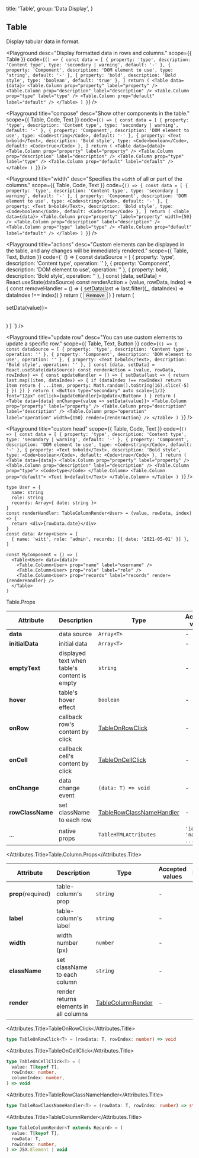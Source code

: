 
  title: 'Table',
  group: 'Data Display',
}

## Table

Display tabular data in format.

<Playground
  desc="Display formatted data in rows and columns."
  scope={{ Table }}
  code={`
() => {
  const data = [
    { property: 'type', description: 'Content type', type: 'secondary | warning', default: '-' },
    { property: 'Component', description: 'DOM element to use', type: 'string', default: '-' },
    { property: 'bold', description: 'Bold style', type: 'boolean', default: 'true' },
  ]
  return (
    <Table data={data}>
      <Table.Column prop="property" label="property" />
      <Table.Column prop="description" label="description" />
      <Table.Column prop="type" label="type" />
      <Table.Column prop="default" label="default" />
    </Table>
  )
}
`}
/>

<Playground
  title="compose"
  desc="Show other components in the table."
  scope={{ Table, Code, Text }}
  code={`
() => {
  const data = [
    { property: 'type', description: 'Content type', type: 'secondary | warning', default: '-' },
    { property: 'Component', description: 'DOM element to use', type: <Code>string</Code>, default: '-' },
    { property: <Text b>bold</Text>, description: 'Bold style', type: <Code>boolean</Code>, default: <Code>true</Code> },
  ]
  return (
    <Table data={data}>
      <Table.Column prop="property" label="property" />
      <Table.Column prop="description" label="description" />
      <Table.Column prop="type" label="type" />
      <Table.Column prop="default" label="default" />
    </Table>
  )
}
`}
/>

<Playground
  title="width"
  desc="Specifies the `width` of all or part of the columns."
  scope={{ Table, Code, Text }}
  code={`
() => {
  const data = [
    { property: 'type', description: 'Content type', type: 'secondary | warning', default: '-' },
    { property: 'Component', description: 'DOM element to use', type: <Code>string</Code>, default: '-' },
    { property: <Text b>bold</Text>, description: 'Bold style', type: <Code>boolean</Code>, default: <Code>true</Code> },
  ]
  return (
    <Table data={data}>
      <Table.Column prop="property" label="property" width={50} />
      <Table.Column prop="description" label="description" />
      <Table.Column prop="type" label="type" />
      <Table.Column prop="default" label="default" />
    </Table>
  )
}
`}
/>

<Playground
  title="actions"
  desc="Custom elements can be displayed in the table, and any changes will be immediately rendered."
  scope={{ Table, Text, Button }}
  code={`
() => {
  const dataSource = [
    { property: 'type', description: 'Content type', operation: '' },
    { property: 'Component', description: 'DOM element to use', operation: '' },
    { property: <Text b>bold</Text>, description: 'Bold style', operation: '' },
  ]
  const [data, setData] = React.useState(dataSource)
  const renderAction = (value, rowData, index) => {
    const removeHandler = () => {
      setData(last => last.filter((_, dataIndex) => dataIndex !== index))
    }
    return (
      <Button type="error" auto scale={1/3} font="12px" onClick={removeHandler}>Remove</Button>
    )
  }
  return (
  <Table data={data} onChange={value => setData(value)}>
    <Table.Column prop="property" label="property" />
    <Table.Column prop="description" label="description" />
    <Table.Column prop="operation" label="operation" width={150} render={renderAction} />
  </Table>
  )
}
`}
/>

<Playground
  title="update row"
  desc="You can use custom elements to update a specific row."
  scope={{ Table, Text, Button }}
  code={`
() => {
  const dataSource = [
    { property: 'type', description: 'Content type', operation: '' },
    { property: 'Component', description: 'DOM element to use', operation: '' },
    { property: <Text b>bold</Text>, description: 'Bold style', operation: '' },
  ]
  const [data, setData] = React.useState(dataSource)
  const renderAction = (value, rowData, rowIndex) => {
    const updateHandler = () => {
      setData(last => {
        return last.map((item, dataIndex) => {
          if (dataIndex !== rowIndex) return item
          return {
            ...item,
            property: Math.random().toString(16).slice(-5)
          }
        })
      })
    }
    return (
      <Button type="secondary" auto scale={1/3} font="12px" onClick={updateHandler}>Update</Button>
    )
  }
  return (
    <Table data={data} onChange={value => setData(value)}>
      <Table.Column prop="property" label="property" />
      <Table.Column prop="description" label="description" />
      <Table.Column prop="operation" label="operation" width={150} render={renderAction} />
    </Table>
  )
}
`}
/>

<Playground
  title="custom head"
  scope={{ Table, Code, Text }}
  code={`
() => {
  const data = [
    { property: 'type', description: 'Content type', type: 'secondary | warning', default: '-' },
    { property: 'Component', description: 'DOM element to use', type: <Code>string</Code>, default: '-' },
    { property: <Text b>bold</Text>, description: 'Bold style', type: <Code>boolean</Code>, default: <Code>true</Code> },
  ]
  return (
    <Table data={data}>
      <Table.Column prop="property" label="property" />
      <Table.Column prop="description" label="description" />
      <Table.Column prop="type">
        <Code>type</Code>
      </Table.Column>
      <Table.Column prop="default">
        <Text b>default</Text>
      </Table.Column>
    </Table>
  )
}
`}
/>

<PlaygroundTitle
  title="TypeScript Example"
  desc="Get a better experience in TS by specifying a generic type."
/>

```tsx
type User = {
  name: string
  role: string
  records: Array<{ date: string }>
}
const renderHandler: TableColumnRender<User> = (value, rowData, index) => {
  return <div>{rowData.date}</div>
}
const data: Array<User> = [
  { name: 'witt', role: 'admin', records: [{ date: '2021-05-01' }] },
]

const MyComponent = () => (
  <Table<User> data={data}>
    <Table.Column<User> prop="name" label="username" />
    <Table.Column<User> prop="role" label="role" />
    <Table.Column<User> prop="records" label="records" render={renderHandler} />
  </Table>
)
```

<Attributes edit="/pages/components/table.mdx">
<Attributes.Title>Table.Props</Attributes.Title>

| Attribute        | Description                                  | Type                                                  | Accepted values    | Default |
| ---------------- | -------------------------------------------- | ----------------------------------------------------- | ------------------ | ------- |
| **data**         | data source                                  | `Array<T>`                                            | -                  | -       |
| **initialData**  | initial data                                 | `Array<T>`                                            | -                  | `[]`    |
| **emptyText**    | displayed text when table's content is empty | `string`                                              | -                  | -       |
| **hover**        | table's hover effect                         | `boolean`                                             | -                  | `true`  |
| **onRow**        | callback row's content by click              | [TableOnRowClick](#tableonrowclick)                   | -                  | -       |
| **onCell**       | callback cell's content by click             | [TableOnCellClick](#tableoncellclick)                 | -                  | -       |
| **onChange**     | data change event                            | `(data: T) => void`                                   | -                  | -       |
| **rowClassName** | set className to each row                    | [TableRowClassNameHandler](#tablerowclassnamehandler) | -                  | -       |
| ...              | native props                                 | `TableHTMLAttributes`                                 | `'id', 'name' ...` | -       |

<Attributes.Title>Table.Column.Props</Attributes.Title>

| Attribute          | Description                            | Type                                    | Accepted values | Default |
| ------------------ | -------------------------------------- | --------------------------------------- | --------------- | ------- |
| **prop**(required) | table-column's prop                    | `string`                                | -               | -       |
| **label**          | table-column's label                   | `string`                                | -               | -       |
| **width**          | width number (px)                      | `number`                                | -               | -       |
| **className**      | set className to each column           | `string`                                | -               | -       |
| **render**         | render returns elements in all columns | [TableColumnRender](#tablecolumnrender) | -               | -       |

<Attributes.Title>TableOnRowClick</Attributes.Title>

```ts
type TableOnRowClick<T> = (rowData: T, rowIndex: number) => void
```

<Attributes.Title>TableOnCellClick</Attributes.Title>

```ts
type TableOnCellClick<T> = (
  value: T[keyof T],
  rowIndex: number,
  columnIndex: number,
) => void
```

<Attributes.Title>TableRowClassNameHandler</Attributes.Title>

```ts
type TableRowClassNameHandler<T> = (rowData: T, rowIndex: number) => string
```

<Attributes.Title>TableColumnRender</Attributes.Title>

```ts
type TableColumnRender<T extends Record> = (
  value: T[keyof T],
  rowData: T,
  rowIndex: number,
) => JSX.Element | void
```

</Attributes>
